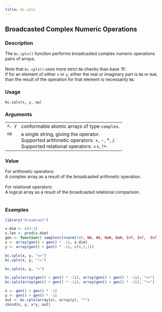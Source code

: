 ```yaml
---
title: bc.cplx
---
```

## Broadcasted Complex Numeric Operations {.unnumbered}


### Description

The <code>bc.cplx()</code> function performs broadcasted complex numeric operations pairs of arrays. <br />
<br />
Note that <code>bc.cplx()</code> uses more strict <code>NA</code> checks than base 'R': <br />
If for an element of either <code>x</code> or <code>y</code>, either the real or imaginary part is <code>NA</code> or <code>NaN</code>,
than the result of the operation for that element is necessarily <code>NA</code>. <br />



### Usage

<pre><code class='language-R'>bc.cplx(x, y, op)
</code></pre>


### Arguments

<table>
<tr><td style = "white-space: collapse; font-family: monospace; vertical-align: top"><code id="x">x</code>, <code id="y">y</code></td>
<td>
conformable atomic arrays of type <code>complex</code>.
</td></tr>
<tr><td style = "white-space: collapse; font-family: monospace; vertical-align: top"><code id="op">op</code></td>
<td>
a single string, giving the operator. <br />
Supported arithmetic operators: +, -, *, /. <br />
Supported relational operators: ==, !=. <br />
</td></tr>
</table>


### Value

For arithmetic operators: <br />
A complex array as a result of the broadcasted arithmetic operation. <br />
<br />
For relational operators: <br />
A logical array as a result of the broadcasted relational comparison. <br />
<br />



### Examples
```r
library("broadcast")

x.dim <- c(4:2)
x.len <- prod(x.dim)
gen <- function() sample(c(rnorm(10), NA, NA, NaN, NaN, Inf, Inf, -Inf, -Inf))
x <- array(gen() + gen() * -1i, x.dim)
y <- array(gen() + gen() * -1i, c(4,1,1))

bc.cplx(x, y, "==")
bc.cplx(x, y, "!=")

bc.cplx(x, y, "+")

bc.cplx(array(gen() + gen() * -1i), array(gen() + gen() * -1i), "==")
bc.cplx(array(gen() + gen() * -1i), array(gen() + gen() * -1i), "!=")

x <- gen() + gen() * -1i
y <- gen() + gen() * -1i
out <- bc.cplx(array(x), array(y), "*")
cbind(x, y, x*y, out)


```
